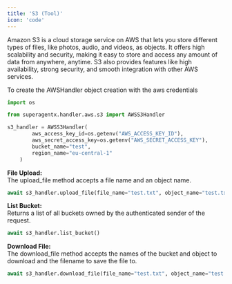 ```yaml
---
title: 'S3 (Tool)'
icon: 'code'
---
```


Amazon S3 is a cloud storage service on AWS that lets you store different types of files, like photos, audio, and
videos, as objects. It offers high scalability and security, making it easy to store and access any amount of data
from anywhere, anytime. S3 also provides features like high availability, strong security, and smooth integration with
other AWS services.


To create the AWSHandler object creation with the aws credentials
```python s3_handler_test.py
import os

from superagentx.handler.aws.s3 import AWSS3Handler

s3_handler = AWSS3Handler(
        aws_access_key_id=os.getenv("AWS_ACCESS_KEY_ID"),
        aws_secret_access_key=os.getenv("AWS_SECRET_ACCESS_KEY"),
        bucket_name="test",
        region_name="eu-central-1"
    )
```

**File Upload:** <br />
The upload_file method accepts a file name and an object name.

```python
await s3_handler.upload_file(file_name="test.txt", object_name="test.txt")
```

**List Bucket:** <br />
Returns a list of all buckets owned by the authenticated sender of the request.

```python
await s3_handler.list_bucket()
```

**Download File:** <br />
The download_file method accepts the names of the bucket and object to download and the filename to save the file to.

```python
await s3_handler.download_file(file_name="test.txt", object_name="test.txt")
```